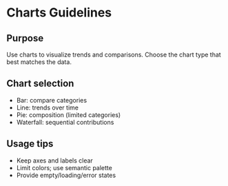 
<Meta title="Design System/Charts/Guidelines" />

# Charts Guidelines

## Purpose

Use charts to visualize trends and comparisons. Choose the chart type that best matches the data.

## Chart selection

- Bar: compare categories
- Line: trends over time
- Pie: composition (limited categories)
- Waterfall: sequential contributions

## Usage tips

- Keep axes and labels clear
- Limit colors; use semantic palette
- Provide empty/loading/error states
